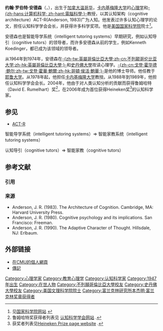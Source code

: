 {{noteTA
|G1=人名
|1=zh-tw:安德森;zh-cn:安德生;zh-hk:安德遜;
|2=zh-cn:卡内基梅隆大学; zh-tw:卡內基美隆大學; zh-hk:卡尼基美隆大學;
}}
'''约翰·罗伯特·安德森'''（{{lang-en|John Robert Anderson}}，{{bd|1947年|8月27日}}），出生于[[加拿大|加拿大]][[温哥华|温哥华]]，[[卡内基梅隆大学|卡内基梅隆大学]]的[[心理学|心理学]]和[[计算机科学|-{zh-hans:计算机科学; zh-hant:電腦科學;}-]]教授，以其认知架构（cognitive architecture）ACT-R(Anderson, 1983)广为人知。他发表过许多认知心理学的论文，担任认知科学学会会长，并获得许多科学奖项。他是[[美国国家科学院|美国国家科学院]]院士<ref>见[http://www.nasonline.org 国家科学院网站] {{Wayback|url=http://www.nasonline.org/ |date=20110929175928 }}</ref>。 

安德森也是智能导学系统（intelligent tutoring systems）早期研究，例如认知导引（cognitive tutors）的领导者，而许多安德森从前的学生，例如Kenneth Koedinger，都已成为该领域的领导者。

从1964年到1974年，安德森在[[不列顛哥倫比亞大學|-{zh-tw:英屬哥倫比亞大學;zh-cn:不列颠哥伦比亚大学;zh-hk:英屬哥倫比亞大學;}-]]和[[史丹佛大學|史丹佛大學]]攻读心理学。[[戈登·霍华德·鲍尔|-{zh-cn:戈登·霍华德·鲍尔;zh-tw:戈登·霍華·鮑爾;zh-hk:哥頓·侯活·鮑華;}-]]是他的博士导师。他任教于[[耶鲁大学|耶鲁大学]]。从1978年起，他担任[[卡内基梅隆大学|卡内基梅隆大学]]教授。从1988年到1989年，他担任认知科学学会会长。2004年，他由于对人类认知分析的贡献而获得鲁姆哈特（David E. Rumelhart）奖<ref>鲁姆哈特奖获得者列表见 [http://www.cognitivesciencesociety.org/der.html 认知科学学会网站] {{webarchive|url=https://web.archive.org/web/20071218001826/http://www.cognitivesciencesociety.org/der.html |date=2007-12-18 }}.</ref>，在2006年成为首位获得Heineken奖<ref>获奖者列表见[http://www.knaw.nl/heinekenprizes/ Heineken Prize page website] {{Wayback|url=http://www.knaw.nl/heinekenprizes/ |date=20101226052449 }}.</ref>的认知科学家。

== 参见 ==
*[[ACT-R|ACT-R]]
智能导学系统（intelligent tutoring systems）=> 智能家教系统（intelligent tutoring systems）

认知导引（cognitive tutors）=> 智能家教（cognitive tutors）

== 参考文献 ==
=== 引用 ===
{{Reflist|32em}}

=== 来源 ===
{{refbegin}}
* Anderson, J. R. (1983). The Architecture of Cognition. Cambridge, MA: Harvard University Press.
* Anderson, J. R. (1980). Cognitive psychology and its implications. San Francisco: Freeman.
* Anderson, J. R. (1990). The Adaptive Character of Thought. Hillsdale, NJ: Erlbaum.
{{refend}}

==外部链接==
*[http://act-r.psy.cmu.edu/people/ja/ 在CMU的個人網頁] {{Wayback|url=http://act-r.psy.cmu.edu/people/ja/ |date=20051124025639 }}
*[http://act-r.psy.cmu.edu/people/ja/ja_bio.html 傳記] {{Wayback|url=http://act-r.psy.cmu.edu/people/ja/ja_bio.html |date=20051118223328 }}

{{心理学}}
{{富兰克林研究所本杰明·富兰克林奖章获得者}}

{{Authority control}}
{{DEFAULTSORT:Anderson, John R.}}
[[Category:心理学家|Category:心理学家]]
[[Category:教育心理学|Category:教育心理学]]
[[Category:认知科学家|Category:认知科学家]]
[[Category:1947年出生|Category:1947年出生]]
[[Category:在世人物|Category:在世人物]]
[[Category:不列顛哥倫比亞大學校友|Category:不列顛哥倫比亞大學校友]]
[[Category:史丹佛大學校友|Category:史丹佛大學校友]]
[[Category:美国文理科学院院士|Category:美国文理科学院院士]]
[[Category:富兰克林研究所本杰明·富兰克林奖章获得者|Category:富兰克林研究所本杰明·富兰克林奖章获得者]]